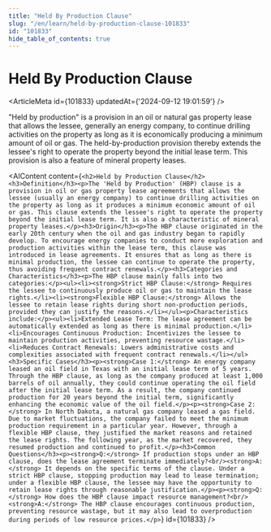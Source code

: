 ```yaml
---
title: "Held By Production Clause"
slug: "/en/learn/held-by-production-clause-101833"
id: "101833"
hide_table_of_contents: true
---
```



# Held By Production Clause

<ArticleMeta id={101833} updatedAt={'2024-09-12 19:01:59'} />
<div className='border-solid border-b border-t-0 my-4 border-[var(--ifm-color-gray-300)]' />

"Held by production" is a provision in an oil or natural gas property lease that allows the lessee, generally an energy company, to continue drilling activities on the property as long as it is economically producing a minimum amount of oil or gas. The held-by-production provision thereby extends the lessee's right to operate the property beyond the initial lease term. This provision is also a feature of mineral property leases.

<AIContent content={`<h2>Held by Production Clause</h2><h3>Definition</h3><p>The 'Held by Production' (HBP) clause is a provision in oil or gas property lease agreements that allows the lessee (usually an energy company) to continue drilling activities on the property as long as it produces a minimum economic amount of oil or gas. This clause extends the lessee's right to operate the property beyond the initial lease term. It is also a characteristic of mineral property leases.</p><h3>Origin</h3><p>The HBP clause originated in the early 20th century when the oil and gas industry began to rapidly develop. To encourage energy companies to conduct more exploration and production activities within the lease term, this clause was introduced in lease agreements. It ensures that as long as there is minimal production, the lessee can continue to operate the property, thus avoiding frequent contract renewals.</p><h3>Categories and Characteristics</h3><p>The HBP clause mainly falls into two categories:</p><ul><li><strong>Strict HBP Clause:</strong> Requires the lessee to continuously produce oil or gas to maintain the lease rights.</li><li><strong>Flexible HBP Clause:</strong> Allows the lessee to retain lease rights during short non-production periods, provided they can justify the reasons.</li></ul><p>Characteristics include:</p><ul><li>Extended Lease Term: The lease agreement can be automatically extended as long as there is minimal production.</li><li>Encourages Continuous Production: Incentivizes the lessee to maintain production activities, preventing resource wastage.</li><li>Reduces Contract Renewals: Lowers administrative costs and complexities associated with frequent contract renewals.</li></ul><h3>Specific Cases</h3><p><strong>Case 1:</strong> An energy company leased an oil field in Texas with an initial lease term of 5 years. Through the HBP clause, as long as the company produced at least 1,000 barrels of oil annually, they could continue operating the oil field after the initial lease term. As a result, the company continued production for 20 years beyond the initial term, significantly enhancing the economic value of the oil field.</p><p><strong>Case 2:</strong> In North Dakota, a natural gas company leased a gas field. Due to market fluctuations, the company failed to meet the minimum production requirement in a particular year. However, through a flexible HBP clause, they justified the market reasons and retained the lease rights. The following year, as the market recovered, they resumed production and continued to profit.</p><h3>Common Questions</h3><p><strong>Q:</strong> If production stops under an HBP clause, does the lease agreement terminate immediately?<br/><strong>A:</strong> It depends on the specific terms of the clause. Under a strict HBP clause, stopping production may lead to lease termination; under a flexible HBP clause, the lessee may have the opportunity to retain lease rights through reasonable justification.</p><p><strong>Q:</strong> How does the HBP clause impact resource management?<br/><strong>A:</strong> The HBP clause encourages continuous production, preventing resource wastage, but it may also lead to overproduction during periods of low resource prices.</p>`} id={101833} />

